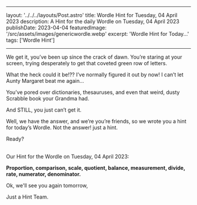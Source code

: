 ---

  layout: '../../../layouts/Post.astro'
  title: Wordle Hint for Tuesday, 04 April 2023
  description: A Hint for the daily Wordle on Tuesday, 04 April 2023
  publishDate: 2023-04-04
  featuredImage: '/src/assets/images/genericwordle.webp'
  excerpt: 'Wordle Hint for Today...'
  tags: ['Wordle Hint']
  
  ---

  We get it, you’ve been up since the crack of dawn. You’re staring at your screen, trying desperately to get that coveted green row of letters. 

  What the heck could it be!??
  I’ve normally figured it out by now!
  I can’t let Aunty Margaret beat me again… 

  You’ve pored over dictionaries, thesauruses, and even that weird, dusty Scrabble book your Grandma had.

  And STILL, you just can’t get it. 

  Well, we have the answer, and we’re you’re friends, so we wrote you a hint for today’s Wordle.
  Not the answer! just a hint. 

  Ready?<br /><br />

  Our Hint for the Wordle on Tuesday, 04 April 2023:

  **Proportion, comparison, scale, quotient, balance, measurement, divide, rate, numerator, denominator.**

  Ok, we'll see you again tomorrow, 

  Just a Hint Team.
  